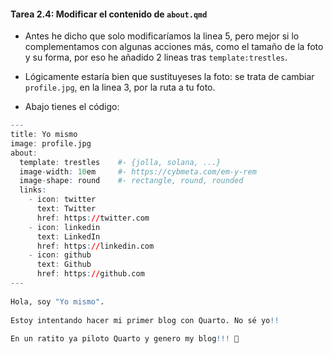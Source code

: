 ::: {.callout-important icon="false"}
#### Tarea 2.4: Modificar el contenido de `about.qmd`

-   Antes he dicho que solo modificaríamos la linea 5, pero mejor si lo complementamos con algunas acciones más, como el tamaño de la foto y su forma, por eso he añadido 2 lineas tras `template:trestles`.

-   Lógicamente estaría bien que sustituyeses la foto: se trata de cambiar `profile.jpg`, en la linea 3, por la ruta a tu foto.

-   Abajo tienes el código:

```r
---
title: Yo mismo
image: profile.jpg
about:
  template: trestles    #- {jolla, solana, ...}
  image-width: 10em     #- https://cybmeta.com/em-y-rem
  image-shape: round    #- rectangle, round, rounded
  links:
    - icon: twitter
      text: Twitter
      href: https://twitter.com
    - icon: linkedin
      text: LinkedIn
      href: https://linkedin.com
    - icon: github
      text: Github
      href: https://github.com
---
        
Hola, soy "Yo mismo". 
      
Estoy intentando hacer mi primer blog con Quarto. No sé yo!!
      
En un ratito ya piloto Quarto y genero my blog!!! 🙂
```
:::
